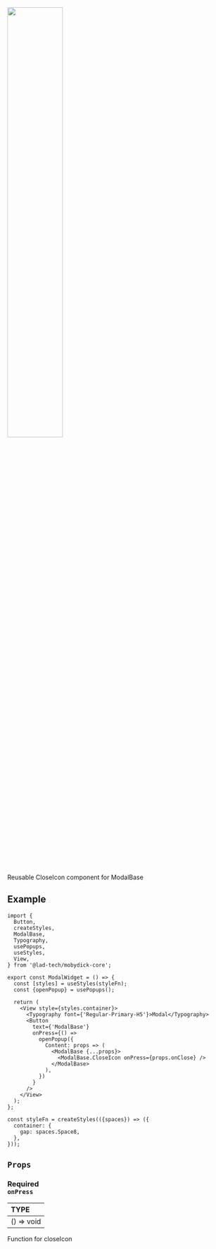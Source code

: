 
<img src={CloseIcon} width="50%"/>

Reusable CloseIcon component for ModalBase

## Example

```tsx
import {
  Button,
  createStyles,
  ModalBase,
  Typography,
  usePopups,
  useStyles,
  View,
} from '@lad-tech/mobydick-core';

export const ModalWidget = () => {
  const [styles] = useStyles(styleFn);
  const {openPopup} = usePopups();

  return (
    <View style={styles.container}>
      <Typography font={'Regular-Primary-H5'}>Modal</Typography>
      <Button
        text={'ModalBase'}
        onPress={() =>
          openPopup({
            Content: props => (
              <ModalBase {...props}>
                <ModalBase.CloseIcon onPress={props.onClose} />
              </ModalBase>
            ),
          })
        }
      />
    </View>
  );
};

const styleFn = createStyles(({spaces}) => ({
  container: {
    gap: spaces.Space8,
  },
}));
```

## `Props`

### <div class="label required basic">Required</div>**`onPress`**

| TYPE       |
|:-----------|
| () => void |

Function for closeIcon

